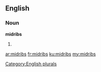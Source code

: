 ==English==

===Noun===
'''midribs'''

# {{plural of|midrib}}

[[Category:English plurals]]

[[ar:midribs]]
[[fr:midribs]]
[[ku:midribs]]
[[my:midribs]]